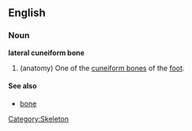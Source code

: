 {{wikipedia}}
==English==
===Noun===
'''lateral cuneiform bone'''
# (anatomy) One of the [[cuneiform bone]]s of the [[foot]].

====See also====
*[[bone]]

[[Category:Skeleton]]